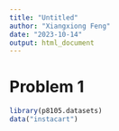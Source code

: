 ```yaml
---
title: "Untitled"
author: "Xiangxiong Feng"
date: "2023-10-14"
output: html_document
---
```


# Problem 1

```r
library(p8105.datasets)
data("instacart")
```

